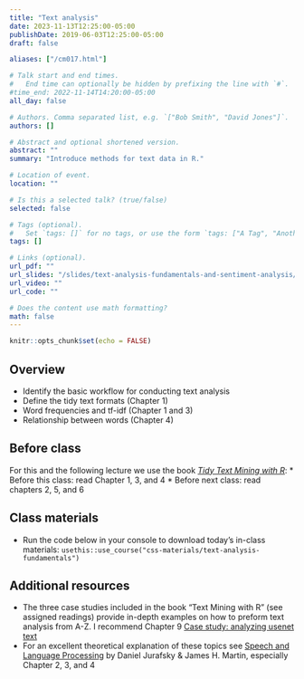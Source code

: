 ```yaml
---
title: "Text analysis"
date: 2023-11-13T12:25:00-05:00
publishDate: 2019-06-03T12:25:00-05:00
draft: false

aliases: ["/cm017.html"]

# Talk start and end times.
#   End time can optionally be hidden by prefixing the line with `#`.
#time_end: 2022-11-14T14:20:00-05:00
all_day: false

# Authors. Comma separated list, e.g. `["Bob Smith", "David Jones"]`.
authors: []

# Abstract and optional shortened version.
abstract: ""
summary: "Introduce methods for text data in R."

# Location of event.
location: ""

# Is this a selected talk? (true/false)
selected: false

# Tags (optional).
#   Set `tags: []` for no tags, or use the form `tags: ["A Tag", "Another Tag"]` for one or more tags.
tags: []

# Links (optional).
url_pdf: ""
url_slides: "/slides/text-analysis-fundamentals-and-sentiment-analysis/"
url_video: ""
url_code: ""

# Does the content use math formatting?
math: false
---
```


```r
knitr::opts_chunk$set(echo = FALSE)
```

## Overview

* Identify the basic workflow for conducting text analysis
* Define the tidy text formats (Chapter 1)
* Word frequencies and tf-idf (Chapter 1 and 3)
* Relationship between words (Chapter 4)

<!-- 
* Demonstrate how to conduct sentiment analysis using twitter
* Explain how to generate and interpret a wordcloud -->


## Before class

For this and the following lecture we use the book [*Tidy Text Mining with R*](http://tidytextmining.com/):
* Before this class: read Chapter 1, 3, and 4
* Before next class: read chapters 2, 5, and 6


## Class materials

* Run the code below in your console to download today’s in-class materials: `usethis::use_course("css-materials/text-analysis-fundamentals")`

<!--
* [Text analysis: basic workflow](/notes/text-analysis-workflow/)
* [Practicing `tidytext` with song titles](/notes/song-titles-exercise/)
* [Practicing sentiment analysis with Harry Potter](/notes/harry-potter-exercise/)
* Trump twitter account: https://twitter.com/realdonaldtrump
* [Practicing tidytext with Hamilton](/notes/hamilton/)
-->

## Additional resources

* The three case studies included in the book "Text Mining with R" (see assigned readings) provide in-depth examples on how to preform text analysis from A-Z. I recommend Chapter 9  [Case study: analyzing usenet text](https://www.tidytextmining.com/usenet.html)
* For an excellent theoretical explanation of these topics see [Speech and Language Processing](https://web.stanford.edu/~jurafsky/slp3/) by Daniel Jurafsky & James H. Martin, especially Chapter 2, 3, and 4
